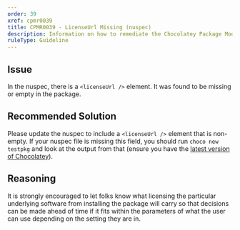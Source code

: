 ```yaml
---
order: 39
xref: cpmr0039
title: CPMR0039 - LicenseUrl Missing (nuspec)
description: Information on how to remediate the Chocolatey Package Moderation Rule 0039
ruleType: Guideline
---
```


<PackageValidatorRuleGuideline />

## Issue

In the nuspec, there is a `<licenseUrl />` element. It was found to be missing or empty in the package.

## Recommended Solution

Please update the nuspec to include a `<licenseUrl />` element that is non-empty. If your nuspec file is missing this field, you should run `choco new testpkg` and look at the output from that (ensure you have the [latest version of Chocolatey](https://community.chocolatey.org/packages?q=id%3Achocolatey)).

## Reasoning

It is strongly encouraged to let folks know what licensing the particular underlying software from installing the package will carry so that decisions can be made ahead of time if it fits within the parameters of what the user can use depending on the setting they are in.
